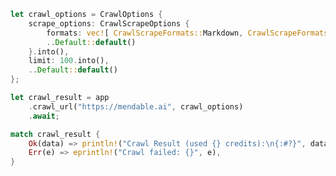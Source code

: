 ```rust Rust
let crawl_options = CrawlOptions {
    scrape_options: CrawlScrapeOptions {
        formats: vec![ CrawlScrapeFormats::Markdown, CrawlScrapeFormats::HTML ].into(),
        ..Default::default()
    }.into(),
    limit: 100.into(),
    ..Default::default()
};

let crawl_result = app
    .crawl_url("https://mendable.ai", crawl_options)
    .await;

match crawl_result {
    Ok(data) => println!("Crawl Result (used {} credits):\n{:#?}", data.credits_used, data.data),
    Err(e) => eprintln!("Crawl failed: {}", e),
}
```